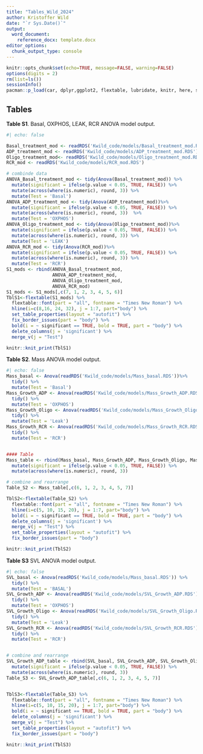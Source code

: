 ```yaml
---
title: "Tables_Wild_2024"
author: Kristoffer Wild
date: "`r Sys.Date()`"
output: 
  word_document:
    reference_docx: template.docx
editor_options: 
  chunk_output_type: console
---
```


```r
knitr::opts_chunk$set(echo=TRUE, message=FALSE, warning=FALSE)
options(digits = 2)
rm(list=ls())
sessionInfo()
pacman::p_load(car, dplyr,ggplot2, flextable, lubridate, knitr, here, stringr, broom, tibble, tidyverse)
```

## Tables

**Table S1**. Basal, OXPHOS, LEAK, RCR  ANOVA model output. 
```r
#| echo: false

Basal_treatment_mod <- readRDS('Kwild_code/models/Basal_treatment_mod.RDS')
ADP_treatment_mod <- readRDS('Kwild_code/models/ADP_treatment_mod.RDS')
Oligo_treatment_mod<- readRDS('Kwild_code/models/Oligo_treatment_mod.RDS')
RCR_mod <- readRDS('Kwild_code/models/RCR_mod.RDS')

# combinde data
ANOVA_Basal_treatment_mod <- tidy(Anova(Basal_treatment_mod)) %>% 
  mutate(significant = ifelse(p.value < 0.05, TRUE, FALSE)) %>%
  mutate(across(where(is.numeric), round, 3)) %>% 
  mutate(Test = 'Basal')
ANOVA_ADP_treatment_mod <- tidy(Anova(ADP_treatment_mod))%>% 
  mutate(significant = ifelse(p.value < 0.05, TRUE, FALSE)) %>%
  mutate(across(where(is.numeric), round, 3))  %>% 
  mutate(Test = 'OXPHOS')
ANOVA_Oligo_treatment_mod <- tidy(Anova(Oligo_treatment_mod))%>% 
  mutate(significant = ifelse(p.value < 0.05, TRUE, FALSE)) %>%
  mutate(across(where(is.numeric), round, 3)) %>% 
  mutate(Test = 'LEAK')
ANOVA_RCR_mod <- tidy(Anova(RCR_mod))%>% 
  mutate(significant = ifelse(p.value < 0.05, TRUE, FALSE)) %>%
  mutate(across(where(is.numeric), round, 3)) %>% 
  mutate(Test = 'RCR')
S1_mods <- rbind(ANOVA_Basal_treatment_mod,
                 ANOVA_ADP_treatment_mod,
                 ANOVA_Oligo_treatment_mod,
                 ANOVA_RCR_mod)
S1_mods <- S1_mods[,c(7, 1, 2, 3, 4, 5, 6)]
TblS1<-flextable(S1_mods) %>%
  flextable::font(part = "all", fontname = "Times New Roman") %>%
  hline(i=c(8,16, 24, 32), j = 1:7, part="body") %>% 
  set_table_properties(layout = "autofit") %>%
  fix_border_issues(part = "body") %>%
  bold(i = ~ significant == TRUE, bold = TRUE, part = "body") %>% 
  delete_columns(j = 'significant') %>% 
  merge_v(j = "Test")

knitr::knit_print(TblS1)
```

\newpage
**Table S2**. Mass ANOVA model output. 
```r
#| echo: false
Mass_basal <- Anova(readRDS('Kwild_code/models/Mass_basal.RDS'))%>% 
  tidy() %>% 
  mutate(Test = 'Basal')
Mass_Growth_ADP <- Anova(readRDS('Kwild_code/models/Mass_Growth_ADP.RDS'))%>%
  tidy() %>% 
  mutate(Test = 'OXPHOS')
Mass_Growth_Oligo <- Anova(readRDS('Kwild_code/models/Mass_Growth_Oligo.RDS'))%>%
  tidy() %>% 
  mutate(Test = 'Leak')
Mass_Growth_RCR <- Anova(readRDS('Kwild_code/models/Mass_Growth_RCR.RDS'))%>%
  tidy() %>% 
  mutate(Test = 'RCR')


#### Table
Mass_table <- rbind(Mass_basal, Mass_Growth_ADP, Mass_Growth_Oligo, Mass_Growth_RCR)%>% 
  mutate(significant = ifelse(p.value < 0.05, TRUE, FALSE)) %>%
  mutate(across(where(is.numeric), round, 3))

# combine and rearrange
Table_S2 <- Mass_table[,c(6, 1, 2, 3, 4, 5, 7)]

TblS2<-flextable(Table_S2) %>%
  flextable::font(part = "all", fontname = "Times New Roman") %>%
  hline(i=c(5, 10, 15, 20), j = 1:7, part="body") %>% 
  bold(i = ~ significant == TRUE, bold = TRUE, part = "body") %>% 
  delete_columns(j = 'significant') %>%
  merge_v(j = "Test") %>% 
  set_table_properties(layout = "autofit") %>%
  fix_border_issues(part = "body")

knitr::knit_print(TblS2)
```
\newpage

**Table S3** SVL ANOVA model output. 
```r
#| echo: false
SVL_basal <- Anova(readRDS('Kwild_code/models/Mass_basal.RDS')) %>% 
  tidy() %>% 
  mutate(Test = 'BASAL')
SVL_Growth_ADP <- Anova(readRDS('Kwild_code/models/SVL_Growth_ADP.RDS')) %>% 
  tidy() %>% 
  mutate(Test = 'OXPHOS')
SVL_Growth_Oligo <- Anova(readRDS('Kwild_code/models/SVL_Growth_Oligo.RDS')) %>% 
  tidy() %>% 
  mutate(Test = 'Leak')
SVL_Growth_RCR <- Anova(readRDS('Kwild_code/models/SVL_Growth_RCR.RDS')) %>% 
  tidy() %>% 
  mutate(Test = 'RCR')


# combine and rearrange
SVL_Growth_ADP_table <- rbind(SVL_basal, SVL_Growth_ADP, SVL_Growth_Oligo, SVL_Growth_RCR)%>% 
  mutate(significant = ifelse(p.value < 0.05, TRUE, FALSE)) %>%
  mutate(across(where(is.numeric), round, 3)) 
Table_S3 <- SVL_Growth_ADP_table[,c(6, 1, 2, 3, 4, 5, 7)]


TblS3<-flextable(Table_S3) %>%
  flextable::font(part = "all", fontname = "Times New Roman") %>%
  hline(i=c(5, 10, 15, 20), j = 1:7, part="body") %>% 
  bold(i = ~ significant == TRUE, bold = TRUE, part = "body") %>% 
  delete_columns(j = 'significant') %>%
  merge_v(j = "Test") %>% 
  set_table_properties(layout = "autofit") %>%
  fix_border_issues(part = "body")

knitr::knit_print(TblS3)
```
